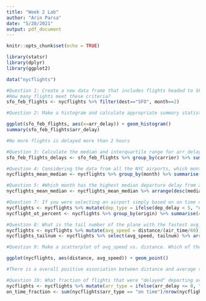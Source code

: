 ```yaml
---
title: "Week 2 Lab"
author: "Arin Parsa"
date: "5/20/2021"
output: pdf_document
---
```


```r
knitr::opts_chunk$set(echo = TRUE)
```

```r
library(statsr)
library(dplyr)
library(ggplot2)
```

```r
data("nycflights")

#Question 1: Create a new data frame that includes flights headed to SFO in February, and save this data frame as sfo_feb_flights. 
#How many flights meet these criteria?
sfo_feb_flights <- nycflights %>% filter(dest=="SFO", month==2)

#Question 2: Make a histogram and calculate appropriate summary statistics for arrival delays of sfo_feb_flights. Which of the following is false?

ggplot(sfo_feb_flights, aes(x=arr_delay)) + geom_histogram()
summary(sfo_feb_flights$arr_delay)

#No more flights is delayed more than 2 hours

#Question 3: Calculate the median and interquartile range for arr_delays of flights in the sfo_feb_flights data frame, grouped by carrier. Which carrier has the highest IQR of arrival delays? 
sfo_feb_flights_delays <- sfo_feb_flights %>% group_by(carrier) %>% summarise(median_column = median(arr_delay), iqr_column = IQR(arr_delay))

#Question 4: Considering the data from all the NYC airports, which month has the highest average departure delay?
nycflights_mean_median <- nycflights %>% group_by(month) %>% summarise(mean_column = mean(dep_delay), median_column = median(dep_delay)) %>% arrange(desc(mean_column))

#Question 5: #Which month has the highest median departure delay from an NYC airport?
nycflights_mean_median <- nycflights_mean_median %>% arrange(desc(median_column))

#Question 7: If you were selecting an airport simply based on on time departure percentage, which NYC airport would you choose to fly out of?
nycflights <- nycflights %>% mutate(dep_type = ifelse(dep_delay < 5, "on time", "delayed"))
nycflight_ot_percent <- nycflights %>% group_by(origin) %>% summarise(on_time_percent = sum(dep_type == "on time")/n()) %>% arrange(desc(on_time_percent))

#Question 8: What is the tail number of the plane with the fastest avg_speed?
nycflights <- nycflights %>% mutate(avg_speed = distance/(air_time/60))
nycflights_tailnum <- nycflights %>% select(avg_speed, tailnum) %>% arrange(desc(avg_speed))

#Question 9: Make a scatterplot of avg_speed vs. distance. Which of the following is true about the relationship between average speed and distance.

ggplot(nycflights, aes(distance, avg_speed)) + geom_point()

#There is a overall positive association between distance and average speed

#Question 10: What fraction of flights that were "delayed" departing arrive "on time"?
nycflights <- nycflights %>% mutate(arr_type = ifelse(arr_delay <= 0, "on time", "delayed")) %>% filter(dep_type == "delayed")
on_time_fraction <- sum(nycflights$arr_type == "on time")/nrow(nycflights)
```
